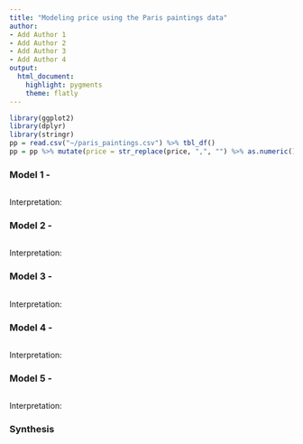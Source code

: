```yaml
---
title: "Modeling price using the Paris paintings data"
author:
- Add Author 1
- Add Author 2
- Add Author 3
- Add Author 4
output: 
  html_document: 
    highlight: pygments
    theme: flatly
---
```


```r
library(ggplot2)
library(dplyr)
library(stringr)
pp = read.csv("~/paris_paintings.csv") %>% tbl_df()
pp = pp %>% mutate(price = str_replace(price, ",", "") %>% as.numeric())
```


### Model 1 - 

```r

```

Interpretation: 


### Model 2 - 

```r

```

Interpretation: 


### Model 3 - 

```r

```

Interpretation: 


### Model 4 - 

```r

```

Interpretation: 


### Model 5 - 

```r

```

Interpretation: 



### Synthesis


